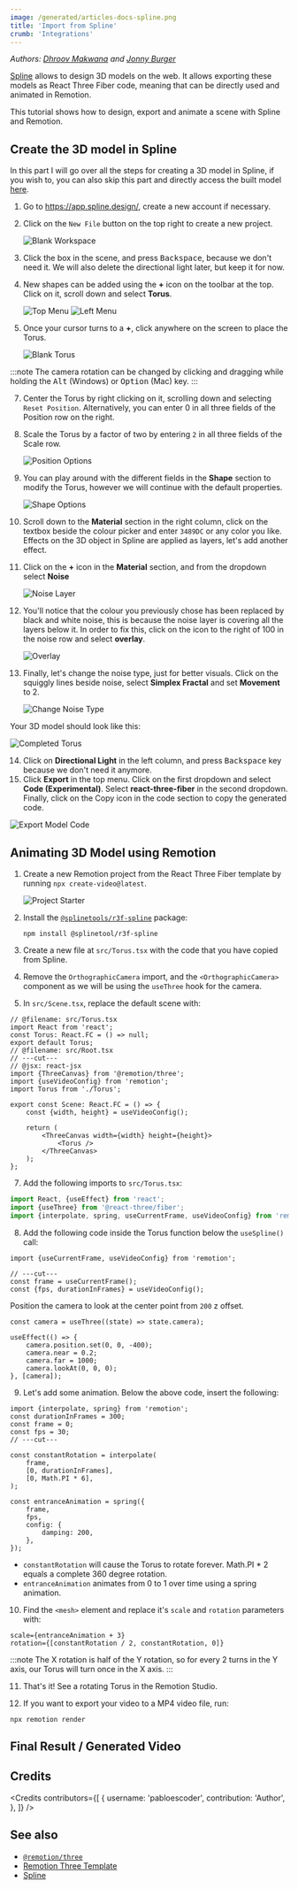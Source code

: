 ```yaml
---
image: /generated/articles-docs-spline.png
title: 'Import from Spline'
crumb: 'Integrations'
---
```



_Authors: [Dhroov Makwana](https://github.com/pabloescoder) and [Jonny Burger](https://twitter.com/JNYBGR)_

[Spline](https://app.spline.design/) allows to design 3D models on the web. It allows exporting these models as React Three Fiber code, meaning that can be directly used and animated in Remotion.

This tutorial shows how to design, export and animate a scene with Spline and Remotion.

## Create the 3D model in Spline

In this part I will go over all the steps for creating a 3D model in Spline, if you wish to, you can also skip this part and directly access the built model [here](https://app.spline.design/file/e954db42-8eb2-4130-a5df-d1a1f9fbdc2a).

1. Go to https://app.spline.design/, create a new account if necessary.
2. Click on the `New File` button on the top right to create a new project.

   ![Blank Workspace](../static/img/spline-guide/1_blank_workspace.png)

3. Click the box in the scene, and press <kbd>Backspace</kbd>, because we don't need it. We will also delete the directional light later, but keep it for now.
4. New shapes can be added using the **+** icon on the toolbar at the top. Click on it, scroll down and select **Torus**.

   ![Top Menu](../static/img/spline-guide/2_top_menu.png)
   ![Left Menu](../static/img/spline-guide/3_left_menu_torus.png)

5. Once your cursor turns to a **+**, click anywhere on the screen to place the Torus.

   ![Blank Torus](../static/img/spline-guide/4_blank_torus.png)

:::note
The camera rotation can be changed by clicking and dragging while holding the <kbd>Alt</kbd> (Windows) or <kbd>Option</kbd> (Mac) key.
:::

7. Center the Torus by right clicking on it, scrolling down and selecting `Reset Position`. Alternatively, you can enter 0 in all three fields of the Position row on the right.

8. Scale the Torus by a factor of two by entering `2` in all three fields of the Scale row.

   ![Position Options](../static/img/spline-guide/5_position_options.png)

9. You can play around with the different fields in the **Shape** section to modify the Torus, however we will continue with the default properties.

   ![Shape Options](../static/img/spline-guide/6_shape_options.png)

10. Scroll down to the **Material** section in the right column, click on the textbox beside the colour picker and enter `3489DC` or any color you like. Effects on the 3D object in Spline are applied as layers, let's add another effect.

11. Click on the **+** icon in the **Material** section, and from the dropdown select **Noise**

    ![Noise Layer](../static/img/spline-guide/7_noise_layer.png)

12. You'll notice that the colour you previously chose has been replaced by black and white noise, this is because the noise layer is covering all the layers below it. In order to fix this, click on the icon to the right of 100 in the noise row and select **overlay**.

    ![Overlay](../static/img/spline-guide/8_overlay.png)

13. Finally, let's change the noise type, just for better visuals. Click on the squiggly lines beside noise, select **Simplex Fractal** and set **Movement** to 2.

    ![Change Noise Type](../static/img/spline-guide/9_change_noise_type.png)

Your 3D model should look like this:

![Completed Torus](../static/img/spline-guide/10_completed_torus.png)

14. Click on **Directional Light** in the left column, and press <kbd>Backspace</kbd> key because we don't need it anymore.
15. Click **Export** in the top menu. Click on the first dropdown and select **Code (Experimental)**. Select **react-three-fiber** in the second dropdown. Finally, click on the Copy icon in the code section to copy the generated code.

![Export Model Code](../static/img/spline-guide/11_export_model_code.png)

## Animating 3D Model using Remotion

1. Create a new Remotion project from the React Three Fiber template by running `npx create-video@latest`.

   ![Project Starter](../static/img/spline-guide/12_project_starter.png)

2. Install the [`@splinetools/r3f-spline`](https://github.com/splinetool/r3f-spline) package:

   ```shell
   npm install @splinetool/r3f-spline
   ```

3. Create a new file at `src/Torus.tsx` with the code that you have copied from Spline.
4. Remove the `OrthographicCamera` import, and the `<OrthographicCamera>` component as we will be using the `useThree` hook for the camera.

5. In `src/Scene.tsx`, replace the default scene with:

```tsx twoslash title="src/Root.tsx"
// @filename: src/Torus.tsx
import React from 'react';
const Torus: React.FC = () => null;
export default Torus;
// @filename: src/Root.tsx
// ---cut---
// @jsx: react-jsx
import {ThreeCanvas} from '@remotion/three';
import {useVideoConfig} from 'remotion';
import Torus from './Torus';

export const Scene: React.FC = () => {
	const {width, height} = useVideoConfig();

	return (
		<ThreeCanvas width={width} height={height}>
			<Torus />
		</ThreeCanvas>
	);
};
```

7. Add the following imports to `src/Torus.tsx`:

```ts title="src/Torus.tsx"
import React, {useEffect} from 'react';
import {useThree} from '@react-three/fiber';
import {interpolate, spring, useCurrentFrame, useVideoConfig} from 'remotion';
```

8. Add the following code inside the Torus function below the `useSpline()` call:

```tsx twoslash title="src/Torus.tsx"
import {useCurrentFrame, useVideoConfig} from 'remotion';

// ---cut---
const frame = useCurrentFrame();
const {fps, durationInFrames} = useVideoConfig();
```

Position the camera to look at the center point from `200` z offset.

```tsx title="src/Torus.tsx"
const camera = useThree((state) => state.camera);

useEffect(() => {
	camera.position.set(0, 0, -400);
	camera.near = 0.2;
	camera.far = 1000;
	camera.lookAt(0, 0, 0);
}, [camera]);
```

9. Let's add some animation. Below the above code, insert the following:

```tsx twoslash title="src/Torus.tsx"
import {interpolate, spring} from 'remotion';
const durationInFrames = 300;
const frame = 0;
const fps = 30;
// ---cut---

const constantRotation = interpolate(
	frame,
	[0, durationInFrames],
	[0, Math.PI * 6],
);

const entranceAnimation = spring({
	frame,
	fps,
	config: {
		damping: 200,
	},
});
```

- `constantRotation` will cause the Torus to rotate forever. Math.PI \* 2 equals a complete 360 degree rotation.
- `entranceAnimation` animates from 0 to 1 over time using a spring animation.

10. Find the `<mesh>` element and replace it's `scale` and `rotation` parameters with:

```tsx
scale={entranceAnimation + 3}
rotation={[constantRotation / 2, constantRotation, 0]}
```

:::note
The X rotation is half of the Y rotation, so for every 2 turns in the Y axis, our Torus will turn once in the X axis.
:::

11. That's it! See a rotating Torus in the Remotion Studio.

12. If you want to export your video to a MP4 video file, run:

```shell
npx remotion render
```

## Final Result / Generated Video

<SplineVideo />

## Credits

<Credits
	contributors={[
		{
			username: 'pabloescoder',
			contribution: 'Author',
		},
	]}
/>

## See also

- [`@remotion/three`](/docs/three)
- [Remotion Three Template](https://github.com/remotion-dev/template-three)
- [Spline](https://docs.spline.design/)
